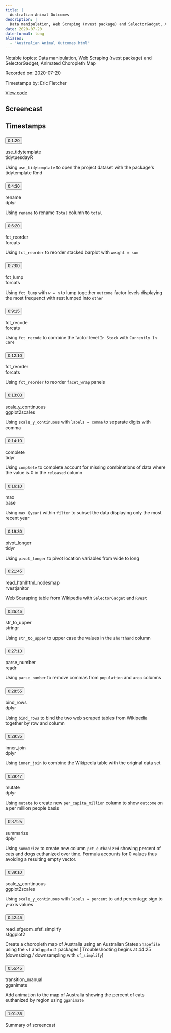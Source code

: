 ```yaml
---
title: |
  Australian Animal Outcomes
description: |
  Data manipulation, Web Scraping (rvest package) and SelectorGadget, Animated Choropleth Map
date: 2020-07-20
date-format: long
aliases:
  - "Australian Animal Outcomes.html"
---
```


Notable topics: Data manipulation, Web Scraping (rvest package) and SelectorGadget, Animated Choropleth Map

Recorded on: 2020-07-20

Timestamps by: Eric Fletcher

[View code](https://github.com/dgrtwo/data-screencasts/blob/master/australian-animal-outcomes.Rmd)

## Screencast

<div id="yt-player" data-video-id="E2amEz_upzU"></div>

## Timestamps

```{=html}
<div id="topics">
  <div class="topic">
    <h3 id="ts-80">
      <button class="btn btn-link btn-timestamp" onClick="playerSkipToTimestamp(80, this)">0:1:20</button>
    </h3>
    <div class="topic_badges"><div><span class="badge-functions badge bg-info">use_tidytemplate</span></div><div><span class="badge-packages badge bg-primary">tidytuesdayR</span></div></div>
    <div class="topic_description">
      <p>Using <code>use_tidytemplate</code> to open the project dataset with the package's tidytemplate Rmd</p>

    </div>
  </div>
  <div class="topic">
    <h3 id="ts-270">
      <button class="btn btn-link btn-timestamp" onClick="playerSkipToTimestamp(270, this)">0:4:30</button>
    </h3>
    <div class="topic_badges"><div><span class="badge-functions badge bg-info">rename</span></div><div><span class="badge-packages badge bg-primary">dplyr</span></div></div>
    <div class="topic_description">
      <p>Using <code>rename</code> to rename <code>Total</code> column to <code>total</code></p>

    </div>
  </div>
  <div class="topic">
    <h3 id="ts-380">
      <button class="btn btn-link btn-timestamp" onClick="playerSkipToTimestamp(380, this)">0:6:20</button>
    </h3>
    <div class="topic_badges"><div><span class="badge-functions badge bg-info">fct_reorder</span></div><div><span class="badge-packages badge bg-primary">forcats</span></div></div>
    <div class="topic_description">
      <p>Using <code>fct_reorder</code> to reorder stacked barplot with <code>weight = sum</code></p>

    </div>
  </div>
  <div class="topic">
    <h3 id="ts-420">
      <button class="btn btn-link btn-timestamp" onClick="playerSkipToTimestamp(420, this)">0:7:00</button>
    </h3>
    <div class="topic_badges"><div><span class="badge-functions badge bg-info">fct_lump</span></div><div><span class="badge-packages badge bg-primary">forcats</span></div></div>
    <div class="topic_description">
      <p>Using <code>fct_lump</code> with <code>w = n</code> to lump together <code>outcome</code> factor levels displaying the most frequenct with rest lumped into <code>other</code></p>

    </div>
  </div>
  <div class="topic">
    <h3 id="ts-555">
      <button class="btn btn-link btn-timestamp" onClick="playerSkipToTimestamp(555, this)">0:9:15</button>
    </h3>
    <div class="topic_badges"><div><span class="badge-functions badge bg-info">fct_recode</span></div><div><span class="badge-packages badge bg-primary">forcats</span></div></div>
    <div class="topic_description">
      <p>Using <code>fct_recode</code> to combine the factor level <code>In Stock</code> with <code>Currently In Care</code></p>

    </div>
  </div>
  <div class="topic">
    <h3 id="ts-730">
      <button class="btn btn-link btn-timestamp" onClick="playerSkipToTimestamp(730, this)">0:12:10</button>
    </h3>
    <div class="topic_badges"><div><span class="badge-functions badge bg-info">fct_reorder</span></div><div><span class="badge-packages badge bg-primary">forcats</span></div></div>
    <div class="topic_description">
      <p>Using <code>fct_reorder</code> to reorder <code>facet_wrap</code> panels</p>

    </div>
  </div>
  <div class="topic">
    <h3 id="ts-783">
      <button class="btn btn-link btn-timestamp" onClick="playerSkipToTimestamp(783, this)">0:13:03</button>
    </h3>
    <div class="topic_badges"><div><span class="badge-functions badge bg-info">scale_y_continuous</span></div><div><span class="badge-packages badge bg-primary">ggplot2</span><span class="badge-packages badge bg-primary">scales</span></div></div>
    <div class="topic_description">
      <p>Using <code>scale_y_continuous</code> with <code>labels = comma</code> to separate digits with comma</p>

    </div>
  </div>
  <div class="topic">
    <h3 id="ts-850">
      <button class="btn btn-link btn-timestamp" onClick="playerSkipToTimestamp(850, this)">0:14:10</button>
    </h3>
    <div class="topic_badges"><div><span class="badge-functions badge bg-info">complete</span></div><div><span class="badge-packages badge bg-primary">tidyr</span></div></div>
    <div class="topic_description">
      <p>Using <code>complete</code> to complete account for missing combinations of data where the value is 0 in the <code>released</code> column</p>

    </div>
  </div>
  <div class="topic">
    <h3 id="ts-970">
      <button class="btn btn-link btn-timestamp" onClick="playerSkipToTimestamp(970, this)">0:16:10</button>
    </h3>
    <div class="topic_badges"><div><span class="badge-functions badge bg-info">max</span></div><div><span class="badge-packages badge bg-primary">base</span></div></div>
    <div class="topic_description">
      <p>Using <code>max (year)</code> within <code>filter</code> to subset the data displaying only the most recent year</p>

    </div>
  </div>
  <div class="topic">
    <h3 id="ts-1170">
      <button class="btn btn-link btn-timestamp" onClick="playerSkipToTimestamp(1170, this)">0:19:30</button>
    </h3>
    <div class="topic_badges"><div><span class="badge-functions badge bg-info">pivot_longer</span></div><div><span class="badge-packages badge bg-primary">tidyr</span></div></div>
    <div class="topic_description">
      <p>Using <code>pivot_longer</code> to pivot location variables from wide to long</p>

    </div>
  </div>
  <div class="topic">
    <h3 id="ts-1305">
      <button class="btn btn-link btn-timestamp" onClick="playerSkipToTimestamp(1305, this)">0:21:45</button>
    </h3>
    <div class="topic_badges"><div><span class="badge-functions badge bg-info">read_html</span><span class="badge-functions badge bg-info">html_nodes</span><span class="badge-functions badge bg-info">map</span></div><div><span class="badge-packages badge bg-primary">rvest</span><span class="badge-packages badge bg-primary">janitor</span></div></div>
    <div class="topic_description">
      <p>Web Scaraping table from Wikipedia with <code>SelectorGadget</code> and <code>Rvest</code></p>

    </div>
  </div>
  <div class="topic">
    <h3 id="ts-1545">
      <button class="btn btn-link btn-timestamp" onClick="playerSkipToTimestamp(1545, this)">0:25:45</button>
    </h3>
    <div class="topic_badges"><div><span class="badge-functions badge bg-info">str_to_upper</span></div><div><span class="badge-packages badge bg-primary">stringr</span></div></div>
    <div class="topic_description">
      <p>Using <code>str_to_upper</code> to upper case the values in the <code>shorthand</code> column</p>

    </div>
  </div>
  <div class="topic">
    <h3 id="ts-1633">
      <button class="btn btn-link btn-timestamp" onClick="playerSkipToTimestamp(1633, this)">0:27:13</button>
    </h3>
    <div class="topic_badges"><div><span class="badge-functions badge bg-info">parse_number</span></div><div><span class="badge-packages badge bg-primary">readr</span></div></div>
    <div class="topic_description">
      <p>Using <code>parse_number</code> to remove commas from <code>population</code> and <code>area</code> columns</p>

    </div>
  </div>
  <div class="topic">
    <h3 id="ts-1735">
      <button class="btn btn-link btn-timestamp" onClick="playerSkipToTimestamp(1735, this)">0:28:55</button>
    </h3>
    <div class="topic_badges"><div><span class="badge-functions badge bg-info">bind_rows</span></div><div><span class="badge-packages badge bg-primary">dplyr</span></div></div>
    <div class="topic_description">
      <p>Using <code>bind_rows</code> to bind the two web scraped tables from Wikipedia together by row and column</p>

    </div>
  </div>
  <div class="topic">
    <h3 id="ts-1775">
      <button class="btn btn-link btn-timestamp" onClick="playerSkipToTimestamp(1775, this)">0:29:35</button>
    </h3>
    <div class="topic_badges"><div><span class="badge-functions badge bg-info">inner_join</span></div><div><span class="badge-packages badge bg-primary">dplyr</span></div></div>
    <div class="topic_description">
      <p>Using <code>inner_join</code> to combine the Wikipedia table with the original data set</p>

    </div>
  </div>
  <div class="topic">
    <h3 id="ts-1787">
      <button class="btn btn-link btn-timestamp" onClick="playerSkipToTimestamp(1787, this)">0:29:47</button>
    </h3>
    <div class="topic_badges"><div><span class="badge-functions badge bg-info">mutate</span></div><div><span class="badge-packages badge bg-primary">dplyr</span></div></div>
    <div class="topic_description">
      <p>Using <code>mutate</code> to create new <code>per_capita_million</code> column to show <code>outcome</code> on a per million people basis</p>

    </div>
  </div>
  <div class="topic">
    <h3 id="ts-2245">
      <button class="btn btn-link btn-timestamp" onClick="playerSkipToTimestamp(2245, this)">0:37:25</button>
    </h3>
    <div class="topic_badges"><div><span class="badge-functions badge bg-info">summarize</span></div><div><span class="badge-packages badge bg-primary">dplyr</span></div></div>
    <div class="topic_description">
      <p>Using <code>summarize</code> to create new column <code>pct_euthanized</code> showing percent of cats and dogs euthanized over time. Formula accounts for 0 values thus avoiding a resulting empty vector.</p>

    </div>
  </div>
  <div class="topic">
    <h3 id="ts-2350">
      <button class="btn btn-link btn-timestamp" onClick="playerSkipToTimestamp(2350, this)">0:39:10</button>
    </h3>
    <div class="topic_badges"><div><span class="badge-functions badge bg-info">scale_y_continuous</span></div><div><span class="badge-packages badge bg-primary">ggplot2</span><span class="badge-packages badge bg-primary">scales</span></div></div>
    <div class="topic_description">
      <p>Using <code>scale_y_continuous</code> with <code>labels = percent</code> to add percentage sign to y-axis values</p>

    </div>
  </div>
  <div class="topic">
    <h3 id="ts-2565">
      <button class="btn btn-link btn-timestamp" onClick="playerSkipToTimestamp(2565, this)">0:42:45</button>
    </h3>
    <div class="topic_badges"><div><span class="badge-functions badge bg-info">read_sf</span><span class="badge-functions badge bg-info">geom_sf</span><span class="badge-functions badge bg-info">sf_simplify</span></div><div><span class="badge-packages badge bg-primary">sf</span><span class="badge-packages badge bg-primary">ggplot2</span></div></div>
    <div class="topic_description">
      <p>Create a choropleth map of Australia using an Australian States <code>Shapefile</code> using the <code>sf</code> and <code>ggplot2</code> packages | Troubleshooting begins at 44:25 (downsizing / downsampling with <code>sf_simplify</code>)</p>

    </div>
  </div>
  <div class="topic">
    <h3 id="ts-3345">
      <button class="btn btn-link btn-timestamp" onClick="playerSkipToTimestamp(3345, this)">0:55:45</button>
    </h3>
    <div class="topic_badges"><div><span class="badge-functions badge bg-info">transition_manual</span></div><div><span class="badge-packages badge bg-primary">gganimate</span></div></div>
    <div class="topic_description">
      <p>Add animation to the map of Australia showing the percent of cats euthanized by region using <code>gganimate</code></p>

    </div>
  </div>
  <div class="topic">
    <h3 id="ts-3695">
      <button class="btn btn-link btn-timestamp" onClick="playerSkipToTimestamp(3695, this)">1:01:35</button>
    </h3>
    <div class="topic_badges"><div></div><div></div></div>
    <div class="topic_description">
      <p>Summary of screencast</p>

    </div>
  </div>
</div>
```
     
<script>
// 2. This code loads the IFrame Player API code asynchronously.
var tag = document.createElement("script");

tag.src = "https://www.youtube.com/iframe_api";
var firstScriptTag = document.getElementsByTagName("script")[0];
firstScriptTag.parentNode.insertBefore(tag, firstScriptTag);

// 3. This function creates an <iframe> (and YouTube player)
//    after the API code downloads.
var videoId = document.getElementById("yt-player").dataset.videoId;
var player;
function onYouTubeIframeAPIReady() {
  player = new YT.Player("yt-player", {
    height: "486",
    width: "864",
    videoId: videoId,
    playerVars: {
      "playsinline": 1
    },
    events: {
      onStateChange: function(event) {
        if (event.data == YT.PlayerState.PLAYING) {
          followTimestamps()
        }
      }
    }
  });
}

function playerSkipToTimestamp(seconds, tsElement) {
  player.seekTo(seconds, true)
  tsElement.scrollIntoView()
  document.getElementById("screencast").scrollIntoView()
}

const timestamps = Array.from(document.querySelectorAll('.topic h3[id^="ts-"]'))
  .map(el => el.id.replace('ts-', ''))

function followTimestamps() {
  if (player.getPlayerState() !== 1) {
    return
  }
  const currentTime = `${Math.floor(player.getCurrentTime())}`
  if (timestamps.includes(currentTime)) {
    const el = document.getElementById(`ts-${currentTime}`)
    if (el) {
      el.scrollIntoView()
      document.getElementById("screencast").scrollIntoView()
    }
  }
  setTimeout(followTimestamps, 1000)
}
</script>
